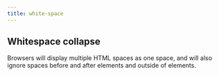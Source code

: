 ```yaml
---
title: white-space
---
```


## Whitespace collapse

Browsers will display multiple HTML spaces as one space, and will also ignore spaces before and after elements and outside of elements.

